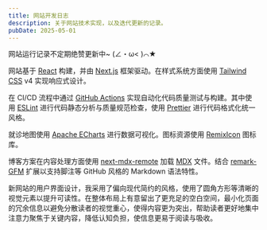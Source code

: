 ```yaml
---
title: 网站开发日志
description: 关于网站技术实现，以及迭代更新的记录。
pubDate: 2025-05-01
---
```


网站运行记录不定期绝赞更新中~ (∠・ω< )⌒★

网站基于 [React](https://react.dev) 构建，并由 [Next.js](https://nextjs.org) 框架驱动。在样式系统方面使用 [Tailwind CSS](https://tailwindcss.com) v4 实现响应式设计。

在 CI/CD 流程中通过 [GitHub Actions](https://github.com/features/actions) 实现自动化代码质量测试与构建。其中使用 [ESLint](https://eslint.org) 进行代码静态分析与质量规范检查，使用 [Prettier](https://prettier.io) 进行代码格式化统一风格。

就诊地图使用 [Apache ECharts](https://echarts.apache.org) 进行数据可视化。图标资源使用 [RemixIcon](https://remixicon.com) 图标库。

博客方案在内容处理方面使用 [next-mdx-remote](https://github.com/hashicorp/next-mdx-remote) 加载 [MDX](https://mdxjs.com) 文件。结合 [remark-GFM](https://github.com/remarkjs/remark-gfm) 扩展以支持脚注等 GitHub 风格的 Markdown 语法特性。

新网站的用户界面设计，我采用了偏向现代简约的风格，使用了圆角方形等清晰的视觉元素以提升可读性。在整体布局上有意留出了更充足的空白空间，最小化页面的冗余信息以避免分散读者的视觉重心，使得内容更为突出，帮助读者更好地集中注意力聚焦于关键内容，降低认知负担，使信息更易于阅读与吸收。
